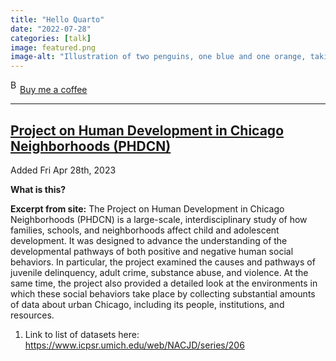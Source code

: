 ```yaml
---
title: "Hello Quarto"
date: "2022-07-28"
categories: [talk]
image: featured.png
image-alt: "Illustration of two penguins, one blue and one orange, taking a selfie with a selfie stick. The moon in the background looks like the Quarto logo."
---
```



<link href="https://fonts.googleapis.com/css?family=Cookie" rel="stylesheet"><a class="bmc-button" target="_blank" href="https://www.buymeacoffee.com/JoscelinRocha">![Buy me a coffee](https://cdn.buymeacoffee.com/buttons/bmc-new-btn-logo.svg){alt="Buy me a coffee" width="15" height="21"}Buy me a coffee</a>

------------------------------------------------------------------------


## [Project on Human Development in Chicago Neighborhoods (PHDCN)](https://www.icpsr.umich.edu/web/NACJD/series/206)

Added Fri Apr 28th, 2023

**What is this?**

**Excerpt from site:** The Project on Human Development in Chicago Neighborhoods (PHDCN) is a large-scale, interdisciplinary study of how families, schools, and neighborhoods affect child and adolescent development.
It was designed to advance the understanding of the developmental pathways of both positive and negative human social behaviors.
In particular, the project examined the causes and pathways of juvenile delinquency, adult crime, substance abuse, and violence.
At the same time, the project also provided a detailed look at the environments in which these social behaviors take place by collecting substantial amounts of data about urban Chicago, including its people, institutions, and resources.

1.  Link to list of datasets here: <https://www.icpsr.umich.edu/web/NACJD/series/206>
